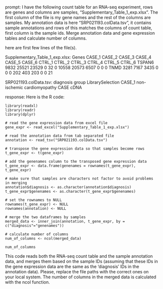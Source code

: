prompt:
I have the following count table for an RNA-seq experiment, rows are genes and columns are samples, "Supplementary_Table_1_exp.xlsx". The first column of the file is my gene names and the rest of the columns are samples. My annotation data is here  "SRP021193.colData.tsv", it contains sample annotations and rows of this matches the columns of count table, first column is the sample ids. Merge annotation data and gene expression tables and calculate number of columns.

here are first few lines of the file(s).

Supplementary_Table_1_exp.xlsx:
Genes	CASE_1	CASE_2	CASE_3	CASE_4	CASE_5	CASE_6	CTRL_1	CTRL_2	CTRL_3	CTRL_4	CTRL_5	CTRL_6
TSPAN6	9832	25521	23529	0	32	0	10558	20573	6507	0	0	 0
TNMD	3281	 7167	 3435	0	 0	0	  202	  403	 203	0	0	21


SRP021193.colData.tsv:
	diagnosis	group	LibrarySelection
CASE_1	non-ischemic cardiomyopathy	CASE	cDNA


response:
Here is the R code:

```
library(readxl)
library(readr)
library(dplyr)

# read the gene expression data from excel file
gene_expr <- read_excel("Supplementary_Table_1_exp.xlsx")

# read the annotation data from tab separated file
annotation <- read_tsv("SRP021193.colData.tsv")

# transpose the gene expression data so that samples become rows
t_gene_expr <- t(gene_expr)

# add the genenames column to the transposed gene expression data
t_gene_expr <- data.frame(genenames = rownames(t_gene_expr), t_gene_expr)

# make sure that samples are characters not factor to avoid problems in merging
annotation$diagnosis <- as.character(annotation$diagnosis)
t_gene_expr$genenames <- as.character(t_gene_expr$genenames)

# set the rownames to NULL
rownames(t_gene_expr) <- NULL
rownames(annotation) <- NULL

# merge the two dataframes by samples
merged_data <- inner_join(annotation, t_gene_expr, by = c("diagnosis"="genenames"))

# calculate number of columns 
num_of_columns <- ncol(merged_data)

num_of_columns
```

This code reads both the RNA-seq count table and the sample annotation data, and merges them based on the sample IDs (assuming that these IDs in the gene expression data are the same as the 'diagnosis' IDs in the annotation data). Please, replace the file paths with the correct ones on your local system. The number of columns in the merged data is calculated with the ncol function.
